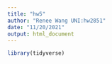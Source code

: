 ```yaml
---
title: "hw5"
author: "Renee Wang UNI:hw2851"
date: "11/20/2021"
output: html_document
---
```


```r
library(tidyverse)
```

